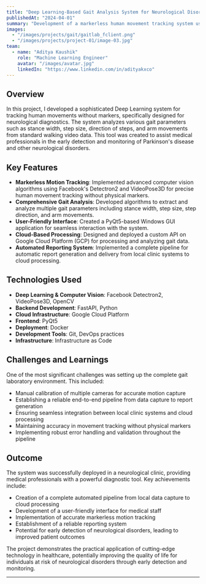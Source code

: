 ```yaml
---
title: "Deep Learning-Based Gait Analysis System for Neurological Disorders"
publishedAt: "2024-04-01"
summary: "Development of a markerless human movement tracking system using Deep Learning for early detection of neurological disorders like Parkinson's disease."
images:
  - "/images/projects/gait/gaitlab_fclient.png"
  - "/images/projects/project-01/image-03.jpg"
team:
  - name: "Aditya Kaushik"
    role: "Machine Learning Engineer"
    avatar: "/images/avatar.jpg"
    linkedIn: "https://www.linkedin.com/in/adityakxco"
---
```


## Overview

In this project, I developed a sophisticated Deep Learning system for tracking human movements without markers, specifically designed for neurological diagnostics. The system analyzes various gait parameters such as stance width, step size, direction of steps, and arm movements from standard walking video data. This tool was created to assist medical professionals in the early detection and monitoring of Parkinson's disease and other neurological disorders.

## Key Features

- **Markerless Motion Tracking**: Implemented advanced computer vision algorithms using Facebook's Detectron2 and VideoPose3D for precise human movement tracking without physical markers.
- **Comprehensive Gait Analysis**: Developed algorithms to extract and analyze multiple gait parameters including stance width, step size, step direction, and arm movements.
- **User-Friendly Interface**: Created a PyQt5-based Windows GUI application for seamless interaction with the system.
- **Cloud-Based Processing**: Designed and deployed a custom API on Google Cloud Platform (GCP) for processing and analyzing gait data.
- **Automated Reporting System**: Implemented a complete pipeline for automatic report generation and delivery from local clinic systems to cloud processing.

## Technologies Used

- **Deep Learning & Computer Vision**: Facebook Detectron2, VideoPose3D, OpenCV
- **Backend Development**: FastAPI, Python
- **Cloud Infrastructure**: Google Cloud Platform
- **Frontend**: PyQt5
- **Deployment**: Docker
- **Development Tools**: Git, DevOps practices
- **Infrastructure**: Infrastructure as Code

## Challenges and Learnings

One of the most significant challenges was setting up the complete gait laboratory environment. This included:
- Manual calibration of multiple cameras for accurate motion capture
- Establishing a reliable end-to-end pipeline from data capture to report generation
- Ensuring seamless integration between local clinic systems and cloud processing
- Maintaining accuracy in movement tracking without physical markers
- Implementing robust error handling and validation throughout the pipeline

## Outcome

The system was successfully deployed in a neurological clinic, providing medical professionals with a powerful diagnostic tool. Key achievements include:
- Creation of a complete automated pipeline from local data capture to cloud processing
- Development of a user-friendly interface for medical staff
- Implementation of accurate markerless motion tracking
- Establishment of a reliable reporting system
- Potential for early detection of neurological disorders, leading to improved patient outcomes

The project demonstrates the practical application of cutting-edge technology in healthcare, potentially improving the quality of life for individuals at risk of neurological disorders through early detection and monitoring.

---

